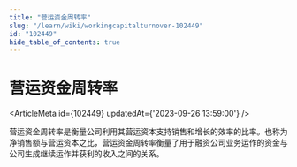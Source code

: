 ```yaml
---
title: "营运资金周转率"
slug: "/learn/wiki/workingcapitalturnover-102449"
id: "102449"
hide_table_of_contents: true
---
```



# 营运资金周转率

<ArticleMeta id={102449} updatedAt={'2023-09-26 13:59:00'} />
<div className='border-solid border-b border-t-0 my-4 border-[var(--ifm-color-gray-300)]' />

营运资金周转率是衡量公司利用其营运资本支持销售和增长的效率的比率。也称为净销售额与营运资本之比，营运资金周转率衡量了用于融资公司业务运作的资金与公司生成继续运作并获利的收入之间的关系。

